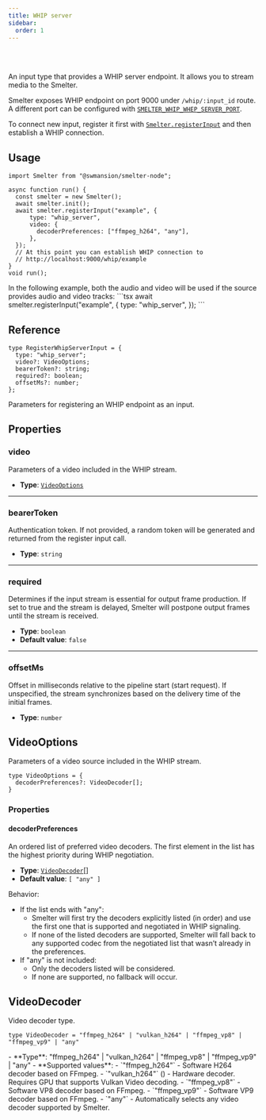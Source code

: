 ```yaml
---
title: WHIP server
sidebar:
  order: 1
---
```


<Badge text="Node.js" variant="tip" size="large" />

<br />
<br />

An input type that provides a WHIP server endpoint. It allows you to stream media to the Smelter.

Smelter exposes WHIP endpoint on port 9000 under `/whip/:input_id` route. A different port can be
configured with [`SMELTER_WHIP_WHEP_SERVER_PORT`](/deployment/configuration#smelter_whip_whep_server_port).

To connect new input, register it first with [`Smelter.registerInput`](/ts-sdk/smelter#registerinput) and
then establish a WHIP connection.

## Usage

```tsx title=whipServerInputExample.tsx
import Smelter from "@swmansion/smelter-node";

async function run() {
  const smelter = new Smelter();
  await smelter.init();
  await smelter.registerInput("example", {
      type: "whip_server",
      video: {
        decoderPreferences: ["ffmpeg_h264", "any"],
      },
  });
  // At this point you can establish WHIP connection to
  // http://localhost:9000/whip/example
}
void run();
```

<Aside>
In the following example, both the audio and video will be used if the source provides audio and video tracks:
```tsx
await smelter.registerInput("example", {
  type: "whip_server",
});
```
</Aside>

## Reference

<CollapsibleDetails summaryTitle='Type definitions' open>

```tsx
type RegisterWhipServerInput = {
  type: "whip_server";
  video?: VideoOptions;
  bearerToken?: string;
  required?: boolean;
  offsetMs?: number;
};
```
</CollapsibleDetails>

Parameters for registering an WHIP endpoint as an input.

## Properties

### video
Parameters of a video included in the WHIP stream.

- **Type**: [`VideoOptions`](#videooptions)

---

### bearerToken
Authentication token. If not provided, a random token
will be generated and returned from the register input call.

- **Type**: `string` 

---

### required
Determines if the input stream is essential for output frame production. If set to true and the stream is delayed, Smelter will postpone output frames until the stream is received.

- **Type**: `boolean`
- **Default value**: `false`

---

### offsetMs
Offset in milliseconds relative to the pipeline start (start request). If unspecified, the stream synchronizes based on the delivery time of the initial frames.

- **Type**: `number`

## VideoOptions

Parameters of a video source included in the WHIP stream.

<CollapsibleDetails summaryTitle='Type definitions' open>

```tsx
type VideoOptions = {
  decoderPreferences?: VideoDecoder[];
}
```
</CollapsibleDetails>

### Properties

#### decoderPreferences
An ordered list of preferred video decoders. The first element in the list has the highest priority during WHIP negotiation.
- **Type**: [`VideoDecoder`](#videodecoder)[]
- **Default value**: `[ "any" ]`

Behavior:
- If the list ends with "any":
  - Smelter will first try the decoders explicitly listed (in order) and use the first one that is supported and negotiated in WHIP signaling.
  - If none of the listed decoders are supported, Smelter will fall back to any supported codec from the negotiated list that wasn’t already in the preferences.
- If "any" is not included:
  - Only the decoders listed will be considered.
  - If none are supported, no fallback will occur.

## VideoDecoder
Video decoder type.
<CollapsibleDetails summaryTitle='Type definitions' open>
```tsx
type VideoDecoder = "ffmpeg_h264" | "vulkan_h264" | "ffmpeg_vp8" | "ffmpeg_vp9" | "any"
```
</CollapsibleDetails>
- **Type**: "ffmpeg_h264" | "vulkan_h264" | "ffmpeg_vp8" | "ffmpeg_vp9" | "any"
- **Supported values**:
  - `"ffmpeg_h264"` - Software H264 decoder based on FFmpeg.
  - `"vulkan_h264"` (<Badge text="Required feature:vk-video" variant="note" />) - Hardware decoder. Requires GPU that supports Vulkan Video decoding.
  - `"ffmpeg_vp8"` - Software VP8 decoder based on FFmpeg.
  - `"ffmpeg_vp9"` - Software VP9 decoder based on FFmpeg.
  - `"any"` - Automatically selects any video decoder supported by Smelter.
